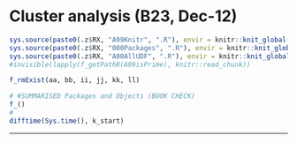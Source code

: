 # Cluster analysis (B23, Dec-12) {#b23 .unlisted .unnumbered}

```r
sys.source(paste0(.z$RX, "A99Knitr", ".R"), envir = knitr::knit_global())
sys.source(paste0(.z$RX, "000Packages", ".R"), envir = knitr::knit_global())
sys.source(paste0(.z$RX, "A00AllUDF", ".R"), envir = knitr::knit_global())
#invisible(lapply(f_getPathR(A09isPrime), knitr::read_chunk))
```

<!-- 
## Overview

- "Test of Hypothesis, Cluster analysis (K-Means and Hierarchical ) and RFM analysis"
  - "ForLater"

## Summary

## Validation {.unlisted .unnumbered .tabset .tabset-fade}

-->

```r
f_rmExist(aa, bb, ii, jj, kk, ll)
```

```r
# #SUMMARISED Packages and Objects (BOOK CHECK)
f_()
#
difftime(Sys.time(), k_start)
```

****
